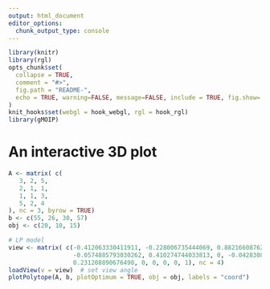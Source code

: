 ```yaml
---
output: html_document
editor_options: 
  chunk_output_type: console
---
```


<!-- README.md is generated from README.Rmd. Please edit that file -->

```r
library(knitr)
library(rgl)
opts_chunk$set(
  collapse = TRUE,
  comment = "#>",
  fig.path = "README-",
  echo = TRUE, warning=FALSE, message=FALSE, include = TRUE, fig.show='hold'
)
knit_hooks$set(webgl = hook_webgl, rgl = hook_rgl)
library(gMOIP)
```


# An interactive 3D plot

```r
A <- matrix( c(
   3, 2, 5,
   2, 1, 1,
   1, 1, 3,
   5, 2, 4
), nc = 3, byrow = TRUE)
b <- c(55, 26, 30, 57)
obj <- c(20, 10, 15)
```

```r
# LP model
view <- matrix( c(-0.412063330411911, -0.228006735444069, 0.882166087627411, 0, 0.910147845745087,
                  -0.0574885793030262, 0.410274744033813, 0, -0.042830865830183, 0.97196090221405,
                  0.231208890676498, 0, 0, 0, 0, 1), nc = 4)   
loadView(v = view)  # set view angle
plotPolytope(A, b, plotOptimum = TRUE, obj = obj, labels = "coord")
```
